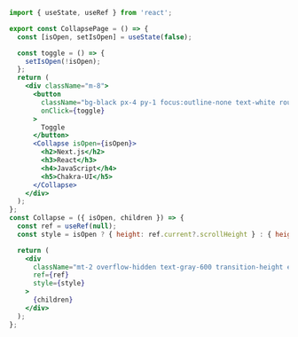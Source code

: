 ```jsx
import { useState, useRef } from 'react';

export const CollapsePage = () => {
  const [isOpen, setIsOpen] = useState(false);

  const toggle = () => {
    setIsOpen(!isOpen);
  };
  return (
    <div className="m-8">
      <button
        className="bg-black px-4 py-1 focus:outline-none text-white rounded font-medium"
        onClick={toggle}
      >
        Toggle
      </button>
      <Collapse isOpen={isOpen}>
        <h2>Next.js</h2>
        <h3>React</h3>
        <h4>JavaScript</h4>
        <h5>Chakra-UI</h5>
      </Collapse>
    </div>
  );
};
const Collapse = ({ isOpen, children }) => {
  const ref = useRef(null);
  const style = isOpen ? { height: ref.current?.scrollHeight } : { height: 0 };

  return (
    <div
      className="mt-2 overflow-hidden text-gray-600 transition-height ease duration-300"
      ref={ref}
      style={style}
    >
      {children}
    </div>
  );
};
```
